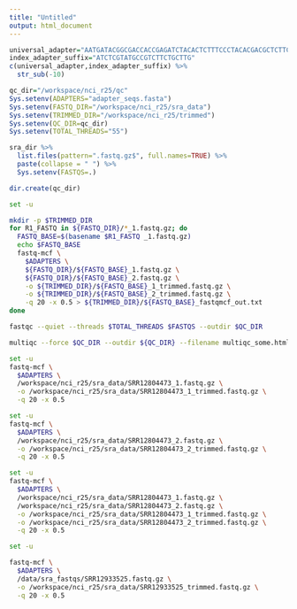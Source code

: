 ```yaml
---
title: "Untitled"
output: html_document
---
```




```r
universal_adapter="AATGATACGGCGACCACCGAGATCTACACTCTTTCCCTACACGACGCTCTTCCGATCT"
index_adapter_suffix="ATCTCGTATGCCGTCTTCTGCTTG"
c(universal_adapter,index_adapter_suffix) %>%
  str_sub(-10)
```

```r

qc_dir="/workspace/nci_r25/qc"
Sys.setenv(ADAPTERS="adapter_seqs.fasta")
Sys.setenv(FASTQ_DIR="/workspace/nci_r25/sra_data")
Sys.setenv(TRIMMED_DIR="/workspace/nci_r25/trimmed")
Sys.setenv(QC_DIR=qc_dir)
Sys.setenv(TOTAL_THREADS="55")

sra_dir %>%
  list.files(pattern=".fastq.gz$", full.names=TRUE) %>%
  paste(collapse = " ") %>%
  Sys.setenv(FASTQS=.)

dir.create(qc_dir)
```

```bash
set -u

mkdir -p $TRIMMED_DIR
for R1_FASTQ in ${FASTQ_DIR}/*_1.fastq.gz; do
  FASTQ_BASE=$(basename $R1_FASTQ _1.fastq.gz)
  echo $FASTQ_BASE
  fastq-mcf \
    $ADAPTERS \
    ${FASTQ_DIR}/${FASTQ_BASE}_1.fastq.gz \
    ${FASTQ_DIR}/${FASTQ_BASE}_2.fastq.gz \
    -o ${TRIMMED_DIR}/${FASTQ_BASE}_1_trimmed.fastq.gz \
    -o ${TRIMMED_DIR}/${FASTQ_BASE}_2_trimmed.fastq.gz \
    -q 20 -x 0.5 > ${TRIMMED_DIR}/${FASTQ_BASE}_fastqmcf_out.txt
done
```


```bash
fastqc --quiet --threads $TOTAL_THREADS $FASTQS --outdir $QC_DIR
```

```bash
multiqc --force $QC_DIR --outdir ${QC_DIR} --filename multiqc_some.html
```


```bash
set -u
fastq-mcf \
  $ADAPTERS \
  /workspace/nci_r25/sra_data/SRR12804473_1.fastq.gz \
  -o /workspace/nci_r25/sra_data/SRR12804473_1_trimmed.fastq.gz \
  -q 20 -x 0.5
```

```bash
set -u
fastq-mcf \
  $ADAPTERS \
  /workspace/nci_r25/sra_data/SRR12804473_2.fastq.gz \
  -o /workspace/nci_r25/sra_data/SRR12804473_2_trimmed.fastq.gz \
  -q 20 -x 0.5
```

```bash
set -u
fastq-mcf \
  $ADAPTERS \
  /workspace/nci_r25/sra_data/SRR12804473_1.fastq.gz \
  /workspace/nci_r25/sra_data/SRR12804473_2.fastq.gz \
  -o /workspace/nci_r25/sra_data/SRR12804473_1_trimmed.fastq.gz \
  -o /workspace/nci_r25/sra_data/SRR12804473_2_trimmed.fastq.gz \
  -q 20 -x 0.5
```

```bash
set -u

fastq-mcf \
  $ADAPTERS \
  /data/sra_fastqs/SRR12933525.fastq.gz \
  -o /workspace/nci_r25/sra_data/SRR12933525_trimmed.fastq.gz \
  -q 20 -x 0.5
```



